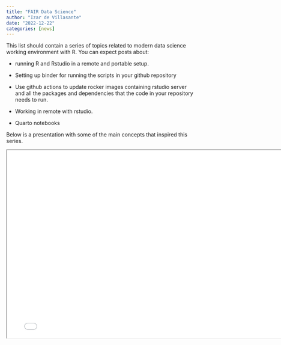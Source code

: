 ```yaml
---
title: "FAIR Data Science"
author: "Izar de Villasante"
date: "2022-12-22"
categories: [news]
---
```


This list should contain a series of topics related to modern data
science working environment with R. You can expect posts about:

-    running R and Rstudio in a remote and portable setup.

-    Setting up binder for running the scripts in your github repository

-   Use github actions to update rocker images containing rstudio server
    and all the packages and dependencies that the code in your
    repository needs to run.

-   Working in remote with rstudio.

-    Quarto notebooks

Below is a presentation with some of the main concepts that inspired this series. 

<div>

```{=html}
<iframe width="780" height="500" class="slide-deck" src="../slides/fair_press.html"></iframe>
```

</div>
